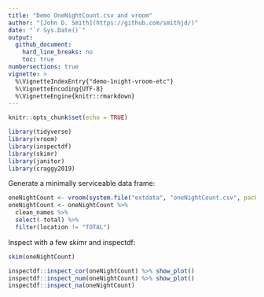 ```yaml
---
title: "Demo OneNightCount.csv and vroom"
author: "[John D. Smith](https://github.com/smithjd/)"
date: "`r Sys.Date()`"
output:
  github_document:
    hard_line_breaks: no
    toc: true
numbersections: true
vignette: >
  %\VignetteIndexEntry{"demo-1night-vroom-etc"}
  %\VignetteEncoding{UTF-8}
  %\VignetteEngine{knitr::rmarkdown}
---
```


```r
knitr::opts_chunk$set(echo = TRUE)
```


```r
library(tidyverse)
library(vroom)
library(inspectdf)
library(skimr)
library(janitor)
library(craggy2019)
```
Generate a minimally serviceable data frame:
```r
oneNightCount <- vroom(system.file("extdata", "oneNightCount.csv", package = "craggy2019"))
oneNightCount <- oneNightCount %>% 
  clean_names %>% 
  select(-total) %>% 
  filter(location != "TOTAL")
```

Inspect with a few skimr and inspectdf:
```r
skim(oneNightCount)

inspectdf::inspect_cor(oneNightCount) %>% show_plot()
inspectdf::inspect_num(oneNightCount) %>% show_plot()
inspectdf::inspect_na(oneNightCount) 

```
